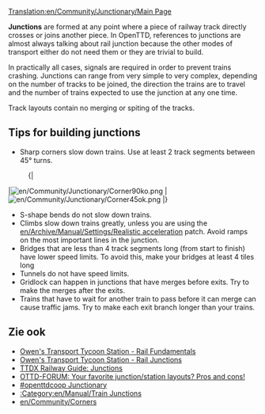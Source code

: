 [[Translation:en/Community/Junctionary/Main Page]]
{{nl/Vertaling|en/Community/Junctionary/Main Page|0}}
{{en/Expand}}
{{en/Community/Junctionary/Navigation}}{{nl/Manual/Inhoudsopgave}}

'''Junctions''' are formed at any point where a piece of railway track directly crosses or joins another piece.  In OpenTTD, references to junctions are almost always talking about rail junction because the other modes of transport either do not need them or they are trivial to build.

In practically all cases, signals are required in order to prevent trains crashing.  Junctions can range from very simple to very complex, depending on the number of tracks to be joined, the direction the trains are to travel and the number of trains expected to use the junction at any one time.

Track layouts contain no merging or spiting of the tracks.

==Tips for building junctions==

* Sharp corners slow down trains.  Use at least 2 track segments between 45&deg; turns.
:{|
|[[File:en/Community/Junctionary/Corner90ko.png]]
|[[File:en/Community/Junctionary/Corner45ok.png]]
|}
* S-shape bends do not slow down trains.
* Climbs slow down trains greatly, unless you are using the [[en/Archive/Manual/Settings/Realistic acceleration]] patch.  Avoid ramps on the most important lines in the junction.
* Bridges that are less than 4 track segments long (from start to finish) have lower speed limits. To avoid this, make your bridges at least 4 tiles long
* Tunnels do not have speed limits.
* Gridlock can happen in junctions that have merges before exits.  Try to make the merges after the exits.
* Trains that have to wait for another train to pass before it can merge can cause traffic jams.  Try to make each exit branch longer than your trains.

==Zie ook==
* [http://www.transporttycoon.net/rail Owen's Transport Tycoon Station - Rail Fundamentals]
* [http://www.transporttycoon.net/junctions Owen's Transport Tycoon Station - Rail Junctions]
* [http://uwe.s2000.ws/ttdx/network/junctions.php?lang=en TTDX Railway Guide: Junctions]
* [http://www.tt-forums.net/viewtopic.php?p=251709#251709 OTTD-FORUM: Your favorite junction/station layouts? Pros and cons!]
* [http://wiki.openttdcoop.org/Junctionary #openttdcoop Junctionary]
* [[:Category:en/Manual/Train Junctions]]
* [[en/Community/Corners]]